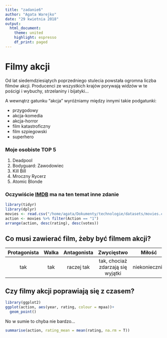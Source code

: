 ```yaml
---
title: "zadanie6"
author: "Agata Warejko"
date: "29 kwietnia 2018"
output: 
  html_document:
    theme: united
    highlight: espresso
    df_print: paged
---
```


# Filmy akcji

Od lat siedemdziesiątych poprzedniego stulecia powstała ogromna liczba filmów akcji. Producenci ze wszystkich krajów porywają widzów w te pościgi i wybuchy, strzelaniny i bijatyki... 

A wewnątrz gatunku "akcja" wyróżniamy między innymi takie podgatunki:

- przygodowy
- akcja-komedia
- akcja-horror
- film katastroficzny
- film szpiegowski
- superhero

### Moje osobiste TOP 5

1. Deadpool
2. Bodyguard: Zawodowiec
3. Kill Bill
4. Mroczny Rycerz
5. Atomic Blonde

### Oczywiście [IMDB](https://www.imdb.com/) ma na ten temat inne zdanie

```r
library(tidyr)
library(dplyr)
movies <- read.csv("/home/agata/Dokumenty/technologie/datasets/movies.csv")
action <- movies %>% filter(Action == "1")
arrange(action, desc(rating), desc(votes))
```

## Co musi zawierać film, żeby być filmem akcji?

**Protagonista** | **Walka** | **Antagonista** | **Zwycięstwo** | **Miłość**
:---:|:---:|:---:|:---:|:---:
tak | tak | raczej tak | tak, chociaż zdarzają się wyjątki | niekoniecznie

## Czy filmy akcji poprawiają się z czasem?
```r
library(ggplot2)
ggplot(action, aes(year, rating, colour = mpaa))+
  geom_point()
```
No w sumie to chyba nie bardzo...

```r
summarise(action, rating_mean = mean(rating, na.rm = T))
```

